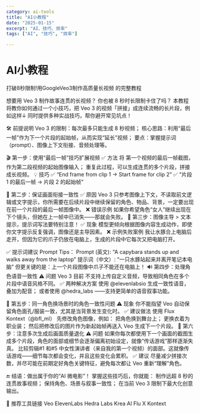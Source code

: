 ```yaml
---
category: ai-tools
title: "AI小教程"
date: "2025-01-15"
excerpt: "AI、技巧、效率"
tags: ["AI", "技巧", "效率"]

---
```


# AI小教程

打破8秒限制!用GoogleVeo3制作高质量长视频
的完整教程

想要用 Veo 3 制作故事连贯的长视频？
你也被 8 秒时长限制卡住了吗？
本教程将教你如何通过一个小技巧，把 Veo 3 的视频「拼接」成连续流畅的长片段，例如这样↓
同时提供多种实战技巧，帮你避开常见坑点！

🛠️ 前提说明
Veo 3 的限制：每次最多只能生成 8 秒视频；
核心思路：利用“最后一帧”作为下一个片段的起始帧，从而实现“延长”视频；
要点：掌握提示词（prompt）、图像上下文衔接、音频处理等。

🎬 第一步：使用“最后一帧”技巧扩展视频
✅ 方法
将 第一个视频的最后一帧截图，作为第二段视频的起始图像输入；
重复此过程，可以生成连贯的多个片段，拼接成长视频。
💡 技巧
✅ “End frame from clip 1 → Start frame for clip 2”
✅ "片段 1 的最后一帧 → 片段 2 的起始帧"

🎯 第二步：保证画面衔接一致性
✅ 原因
Veo 3 只参考图像上下文，不读取前文逻辑或文字提示，你所需要在后续片段中继续保留的角色、物品、背景，一定要出现在前一个片段的最后一帧图像中。
❌ 错误示例
如果你希望角色“女人”继续出现在下个镜头，但她在上一帧中已消失——那就会失败。
🧠 第三步：图像主导 > 文本提示，提示词写法要特别注意！
✅ 现象
模型更倾向根据图像内容生成动作，即使你文字提示反复强调，图像还是主导因素。
❌ 示例失败案例
我让水豚合上电脑后走开，但因为它的爪子仍放在电脑上，生成的片段中它每次又把电脑打开。

✅ 提示词建议 Prompt Tips：
Prompt (英文): "A capybara stands up and walks away from the laptop"
提示词（中文）: “一只水豚站起来并离开笔记本电脑”
但更关键的是：上一个片段图像中爪子不能还在电脑上！
🔊 第四步：处理角色语音一致性
⚠️ 问题
Veo 3 目前 不支持上传自定义音频，导致相同角色在多个片段中语音风格不同。
✅ 两种解决方案
使用 @elevenlabsio 生成一致性语音，叠加为配音；
或者使用 @hedra_labs ——支持更简单的语音叙事功能。

👗 第五步：同一角色换场景时的角色一致性问题
⚠️ 现象
你不能指望 Veo 自动保留角色面孔/服装一致，尤其是当背景发生变化时。
✅ 建议做法
使用 Flux Kontext（@bfl_ml） 先修改角色图像，例如：
把角色换到舞台上；
更换衣着为职业装；
然后把修改后的图片作为新起始帧再送入 Veo 生成下一个片段。
🧵 第六步：注意多次生成后画面质量退化
⚠️ 问题
如果你每次都使用下一个画面的截图生成多个片段，角色的面部或细节会逐渐偏离初始设定，就像“传话游戏”那样逐渐失真。
比较剪辑#1 和#5 中女性演讲者（来自我的第一个视频）的面部。这就像传话游戏——细节每次都会变化，并且这些变化会累积。
✅ 建议
尽量减少拼接次数，并尽可能在前期定好角色关键特征，避免每次都让 Veo 重新“理解”角色。

🔚 结语：做出属于你的“AI 微电影”！
掌握这些技巧后，你就能：
制作远超 8 秒的连贯故事视频；
保持角色、场景与叙事一致性；
在当前 Veo 3 限制下最大化创意输出。

🧩 推荐工具链接
Veo
ElevenLabs
Hedra Labs
Krea AI 
Flu X Kontext